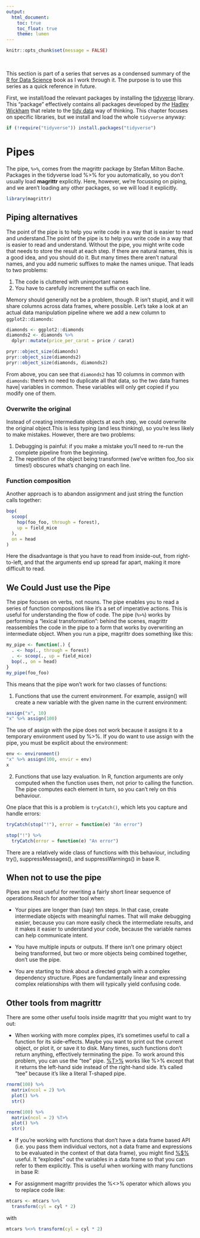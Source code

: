 ```yaml
---
output:
  html_document:
    toc: true
    toc_float: true
    theme: lumen
---
```



```r
knitr::opts_chunk$set(message = FALSE)
```

<br>

This section is part of a series that serves as a condensed summary of the [R for Data Science](http://r4ds.had.co.nz/index.html) book as I work through it. The purpose is to use this series as a quick reference in future.

First, we install/load the relevant packages by installing the [tidyverse](https://www.tidyverse.org/) library. This "package" effectively contains all packages developed by *the* [Hadley Wickham](http://hadley.nz/) that relate to the [tidy data](https://www.jstatsoft.org/article/view/v059i10) way of thinking. This chapter focuses on specific libraries, but we install and load the whole `tidyverse` anyway:

```r
if (!require("tidyverse")) install.packages("tidyverse")
```

# Pipes

The pipe, `%>%`, comes from the magrittr package by Stefan Milton Bache. Packages in the tidyverse load %>% for you automatically, so you don’t usually load **magrittr** explicitly. Here, however, we’re focussing on piping, and we aren’t loading any other packages, so we will load it explicitly.

```r
library(magrittr)
```

## Piping alternatives

The point of the pipe is to help you write code in a way that is easier to read and understand.The point of the pipe is to help you write code in a way that is easier to read and understand. Without the pipe, you might write code that needs to store the result at each step. If there are natural names, this is a good idea, and you should do it. But many times there aren’t natural names, and you add numeric suffixes to make the names unique. That leads to two problems:

1. The code is cluttered with unimportant names
2. You have to carefully increment the suffix on each line.

Memory should generally not be a problem, though. R isn’t stupid, and it will share columns across data frames, where possible. Let’s take a look at an actual data manipulation pipeline where we add a new column to `ggplot2::diamonds`: 

```r
diamonds <- ggplot2::diamonds
diamonds2 <- diamonds %>% 
  dplyr::mutate(price_per_carat = price / carat)

pryr::object_size(diamonds)
pryr::object_size(diamonds2)
pryr::object_size(diamonds, diamonds2)
```

From above, you can see that `diamonds2` has 10 columns in common with `diamonds`: there’s no need to duplicate all that data, so the two data frames have| variables in common. These variables will only get copied if you modify one of them. 

### Overwrite the original

Instead of creating intermediate objects at each step, we could overwrite the original object.This is less typing (and less thinking), so you’re less likely to make mistakes. However, there are two problems:

1. Debugging is painful: if you make a mistake you’ll need to re-run the complete pipeline from the beginning.
2. The repetition of the object being transformed (we’ve written foo_foo six times!) obscures what’s changing on each line.

### Function composition

Another approach is to abandon assignment and just string the function calls together:
```r
bop(
  scoop(
    hop(foo_foo, through = forest),
    up = field_mice
  ), 
  on = head
)
```

Here the disadvantage is that you have to read from inside-out, from right-to-left, and that the arguments end up spread far apart, making it more difficult to read.

## We Could Just use the Pipe

The pipe focuses on verbs, not nouns. The pipe enables you to read a series of function compositions like it’s a set of imperative actions. This is useful for understanding the flow of code. The pipe (`%>%`) works by performing a “lexical transformation”: behind the scenes, magrittr reassembles the code in the pipe to a form that works by overwriting an intermediate object. When you run a pipe, magrittr does something like this:

```r
my_pipe <- function(.) {
  . <- hop(., through = forest)
  . <- scoop(., up = field_mice)
  bop(., on = head)
}
my_pipe(foo_foo)
```

This means that the pipe won’t work for two classes of functions:

1. Functions that use the current environment. For example, assign() will create a new variable with the given name in the current environment:
```r
assign("x", 10)
"x" %>% assign(100)
```

The use of assign with the pipe does not work because it assigns it to a temporary environment used by %>%. If you do want to use assign with the pipe, you must be explicit about the environment:
```r
env <- environment()
"x" %>% assign(100, envir = env)
x
```


2. Functions that use lazy evaluation. In R, function arguments are only computed when the function uses them, not prior to calling the function. The pipe computes each element in turn, so you can’t rely on this behaviour.

One place that this is a problem is `tryCatch()`, which lets you capture and handle errors:

```r
tryCatch(stop("!"), error = function(e) "An error")

stop("!") %>% 
  tryCatch(error = function(e) "An error")
```

There are a relatively wide class of functions with this behaviour, including try(), suppressMessages(), and suppressWarnings() in base R.

## When not to use the pipe

Pipes are most useful for rewriting a fairly short linear sequence of operations.Reach for another tool when:

+ Your pipes are longer than (say) ten steps. In that case, create intermediate objects with meaningful names. That will make debugging easier, because you can more easily check the intermediate results, and it makes it easier to understand your code, because the variable names can help communicate intent.

+ You have multiple inputs or outputs. If there isn’t one primary object being transformed, but two or more objects being combined together, don’t use the pipe.

+ You are starting to think about a directed graph with a complex dependency structure. Pipes are fundamentally linear and expressing complex relationships with them will typically yield confusing code.


## Other tools from magrittr 

There are some other useful tools inside magrittr that you might want to try out:

+ When working with more complex pipes, it’s sometimes useful to call a function for its side-effects. Maybe you want to print out the current object, or plot it, or save it to disk. Many times, such functions don’t return anything, effectively terminating the pipe. To work around this problem, you can use the “tee” pipe. [%T>%](https://magrittr.tidyverse.org/reference/tee.html) works like %>% except that it returns the left-hand side instead of the right-hand side. It’s called “tee” because it’s like a literal T-shaped pipe.

```r
rnorm(100) %>%
  matrix(ncol = 2) %>%
  plot() %>%
  str()

rnorm(100) %>%
  matrix(ncol = 2) %T>%
  plot() %>%
  str()
```

+ If you’re working with functions that don’t have a data frame based API (i.e. you pass them individual vectors, not a data frame and expressions to be evaluated in the context of that data frame), you might find [%$%](https://magrittr.tidyverse.org/reference/exposition.html) useful. It “explodes” out the variables in a data frame so that you can refer to them explicitly. This is useful when working with many functions in base R:

+ For assignment magrittr provides the %<>% operator which allows you to replace code like:

```r
mtcars <- mtcars %>% 
  transform(cyl = cyl * 2)
```

with

```r
mtcars %<>% transform(cyl = cyl * 2)
```

